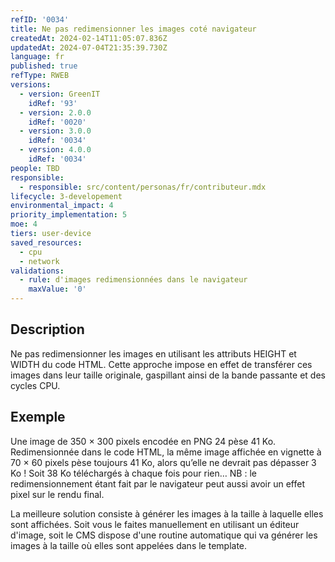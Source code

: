 ```yaml
---
refID: '0034'
title: Ne pas redimensionner les images coté navigateur
createdAt: 2024-02-14T11:05:07.836Z
updatedAt: 2024-07-04T21:35:39.730Z
language: fr
published: true
refType: RWEB
versions:
  - version: GreenIT
    idRef: '93'
  - version: 2.0.0
    idRef: '0020'
  - version: 3.0.0
    idRef: '0034'
  - version: 4.0.0
    idRef: '0034'
people: TBD
responsible:
  - responsible: src/content/personas/fr/contributeur.mdx
lifecycle: 3-developement
environmental_impact: 4
priority_implementation: 5
moe: 4
tiers: user-device
saved_resources:
  - cpu
  - network
validations:
  - rule: d'images redimensionnées dans le navigateur
    maxValue: '0'
---
```


## Description

Ne pas redimensionner les images en utilisant les attributs HEIGHT et WIDTH du code HTML. Cette approche impose en effet de transférer ces images dans leur taille originale, gaspillant ainsi de la bande passante et des cycles CPU.

## Exemple

Une image de 350 × 300 pixels encodée en PNG 24 pèse 41 Ko. Redimensionnée dans le code HTML, la même image affichée en vignette à 70 × 60 pixels pèse toujours 41 Ko, alors qu’elle ne devrait pas dépasser 3 Ko ! Soit 38 Ko téléchargés à chaque fois pour rien… NB : le redimensionnement étant fait par le navigateur peut aussi avoir un effet pixel sur le rendu final.

La meilleure solution consiste à générer les images à la taille à laquelle elles sont affichées. Soit vous le faites manuellement en utilisant un éditeur d'image, soit le CMS dispose d'une routine automatique qui va générer les images à la taille où elles sont appelées dans le template.

